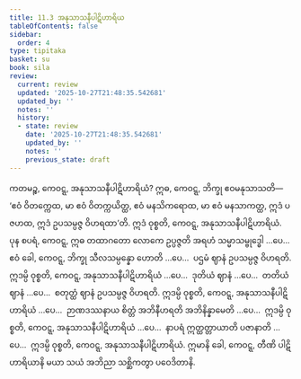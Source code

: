 ```yaml
---
title: 11.3 အနုသာသနီပါဋိဟာရိယ
tableOfContents: false
sidebar:
  order: 4
type: tipitaka
basket: su
book: sila
review:
  current: review
  updated: '2025-10-27T21:48:35.542681'
  updated_by: ''
  notes: ''
  history:
  - state: review
    date: '2025-10-27T21:48:35.542681'
    updated_by: ''
    notes: ''
    previous_state: draft
---
```



<ReviewStatus review={frontmatter.review} showDetails={true} />

<HypothesisAnnotation frontmatter={frontmatter} />

<DynamicBreadcrumb />

<Division number="486" book="sila" e="ch" v="6" p="207">

<Paragraph number="840" book="sila">
ကတမဉ္စ, ကေဝဋ္ဋ, အနုသာသနီပါဋိဟာရိယံ? ဣဓ, ကေဝဋ္ဋ, ဘိက္ခု ဧဝမနုသာသတိ—  ‘ဧဝံ ဝိတက္ကေထ, မာ ဧဝံ ဝိတက္ကယိတ္ထ, ဧဝံ မနသိကရောထ, မာ ဧဝံ မနသာကတ္ထ, ဣဒံ ပဇဟထ, ဣဒံ ဥပသမ္ပဇ္ဇ ဝိဟရထာ’တိ. ဣဒံ ဝုစ္စတိ, ကေဝဋ္ဋ, အနုသာသနီပါဋိဟာရိယံ.
</Paragraph>

<Paragraph number="841" book="sila">
ပုန စပရံ, ကေဝဋ္ဋ, ဣဓ တထာဂတော လောကေ ဥပ္ပဇ္ဇတိ အရဟံ သမ္မာသမ္ဗုဒ္ဓေါ …ပေ…  ဧဝံ ခေါ, ကေဝဋ္ဋ, ဘိက္ခု သီလသမ္ပန္နော ဟောတိ …ပေ…  ပဌမံ ဈာနံ ဥပသမ္ပဇ္ဇ ဝိဟရတိ. ဣဒမ္ပိ ဝုစ္စတိ, ကေဝဋ္ဋ, အနုသာသနီပါဋိဟာရိယံ …ပေ…  ဒုတိယံ ဈာနံ …ပေ…  တတိယံ ဈာနံ …ပေ…  စတုတ္ထံ ဈာနံ ဥပသမ္ပဇ္ဇ ဝိဟရတိ. ဣဒမ္ပိ ဝုစ္စတိ, ကေဝဋ္ဋ, အနုသာသနီပါဋိဟာရိယံ …ပေ…  ဉာဏဒဿနာယ စိတ္တံ အဘိနီဟရတိ အဘိနိန္နာမေတိ …ပေ…  ဣဒမ္ပိ ဝုစ္စတိ, ကေဝဋ္ဋ, အနုသာသနီပါဋိဟာရိယံ …ပေ…  နာပရံ ဣတ္ထတ္တာယာတိ ပဇာနာတိ …ပေ…  ဣဒမ္ပိ ဝုစ္စတိ, ကေဝဋ္ဋ, အနုသာသနီပါဋိဟာရိယံ.
</Paragraph>

<Paragraph number="842" book="sila">
ဣမာနိ ခေါ, ကေဝဋ္ဋ, တီဏိ ပါဋိဟာရိယာနိ မယာ သယံ အဘိညာ သစ္ဆိကတွာ ပဝေဒိတာနိ.
</Paragraph>
</Division>